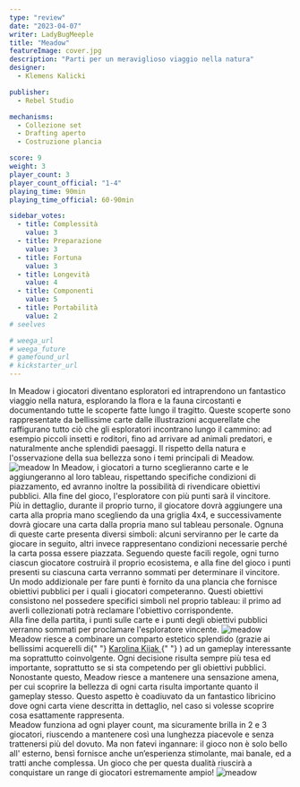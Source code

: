```yaml
---
type: "review"
date: "2023-04-07"
writer: LadyBugMeeple
title: "Meadow"
featureImage: cover.jpg
description: "Parti per un meraviglioso viaggio nella natura"
designer:
  - Klemens Kalicki

publisher:
  - Rebel Studio

mechanisms:
  - Collezione set
  - Drafting aperto
  - Costruzione plancia

score: 9
weight: 3
player_count: 3
player_count_official: "1-4"
playing_time: 90min
playing_time_official: 60-90min

sidebar_votes:
  - title: Complessità
    value: 3
  - title: Preparazione
    value: 3
  - title: Fortuna
    value: 3
  - title: Longevità
    value: 4
  - title: Componenti
    value: 5
  - title: Portabilità
    value: 2
# seelves

# weega_url
# weega_future
# gamefound_url
# kickstarter_url
---
```


<Setting>
  In Meadow i giocatori diventano esploratori ed intraprendono un fantastico
  viaggio nella natura, esplorando la flora e la fauna circostanti e
  documentando tutte le scoperte fatte lungo il tragitto. Queste scoperte sono
  rappresentate da bellissime carte dalle illustrazioni acquerellate che
  raffigurano tutto ciò che gli esploratori incontrano lungo il cammino: ad
  esempio piccoli insetti e roditori, fino ad arrivare ad animali predatori, e
  naturalmente anche splendidi paesaggi. Il rispetto della natura e
  l'osservazione della sua bellezza sono i temi principali di Meadow.
</Setting>

<img src="./game1.jpg" alt="meadow" />

<Rules>
  In Meadow, i giocatori a turno sceglieranno carte e le aggiungeranno al loro
  tableau, rispettando specifiche condizioni di piazzamento, ed avranno inoltre
  la possibilità di rivendicare obiettivi pubblici. Alla fine del gioco,
  l'esploratore con più punti sarà il vincitore.
  <br />
  Più in dettaglio, durante il proprio turno, il giocatore dovrà aggiungere una
  carta alla propria mano scegliendo da una griglia 4x4, e successivamente dovrà
  giocare una carta dalla propria mano sul tableau personale. Ognuna di queste
  carte presenta diversi simboli: alcuni serviranno per le carte da giocare in
  seguito, altri invece rappresentano condizioni necessarie perché la carta
  possa essere piazzata. Seguendo queste facili regole, ogni turno ciascun
  giocatore costruirà il proprio ecosistema, e alla fine del gioco i punti
  presenti su ciascuna carta verranno sommati per determinare il vincitore.
  <br />
  Un modo addizionale per fare punti è fornito da una plancia che fornisce
  obiettivi pubblici per i quali i giocatori competeranno. Questi obiettivi
  consistono nel possedere specifici simboli nel proprio tableau: il primo ad
  averli collezionati potrà reclamare l'obiettivo corrispondente.
  <br />
  Alla fine della partita, i punti sulle carte e i punti degli obiettivi
  pubblici verranno sommati per proclamare l'esploratore vincente.

</Rules>

<img src="./game2.jpg" alt="meadow" />

<Feedback>
  Meadow riesce a combinare un comparto estetico splendido (grazie ai bellissimi
  acquerelli di{" "}
  <a href="https://boardgamegeek.com/boardgameartist/128605/karolina-kijak">
    Karolina Kijak
  </a>{" "}
  ) ad un gameplay interessante ma soprattutto coinvolgente. Ogni decisione
  risulta sempre più tesa ed importante, soprattutto se si sta competendo per
  gli obiettivi pubblici. Nonostante questo, Meadow riesce a mantenere una
  sensazione amena, per cui scoprire la bellezza di ogni carta risulta
  importante quanto il gameplay stesso. Questo aspetto è coadiuvato da un
  fantastico libricino dove ogni carta viene descritta in dettaglio, nel caso si
  volesse scoprire cosa esattamente rappresenta.
  <br />
  Meadow funziona ad ogni player count, ma sicuramente brilla in 2 e 3
  giocatori, riuscendo a mantenere così una lunghezza piacevole e senza
  trattenersi più del dovuto. Ma non fatevi ingannare: il gioco non è solo bello
  all' esterno, bensì fornisce anche un’esperienza stimolante, mai banale, ed a
  tratti anche complessa. Un gioco che per questa dualità riuscirà a conquistare
  un range di giocatori estremamente ampio!
</Feedback>

<img src="./game3.jpg" alt="meadow" />
